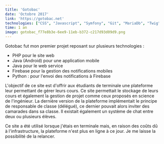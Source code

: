 ```yaml
---
title: 'Gotobac'
date: 'Octobre 2017'
link: 'https://gotobac.net'
technologies: ["CSS", "Javascript", "Symfony", "Git", "MariaDb", "Twig", "PHP", "HTML"]
time: 1 an
image: gotobac_f77e8b3e-6ee9-11eb-b372-c217d93d09d9.png
---
```


Gotobac fut mon premier projet reposant sur plusieurs technologies :
- PHP pour le site web
- Java (Android) pour une application mobile
- Java pour le web service
- Firebase pour la gestion des notifications mobiles
- Python : pour l'envoi des notifications à Firebase

L'objectif de ce site est d'offrir aux étudiants de terminale une plateforme leur permettant de gérer leurs cours. Ce
site permettait le stockage de leurs cours et également la gestion de projet comme ceux proposés en science de
l'ingénieur. La dernière version de la plateforme implémentait le principe de responsable de classe (délégué), ce
dernier pouvait alors inviter des camarades dans sa classe. Il existait également un système de chat entre deux ou
plusieurs élèves.

Ce site a été utilisé lorsque j'étais en terminale mais, en raison des coûts dû à l'infrastructure, la plateforme n'est
plus en ligne à ce jour. Je me laisse la possibilité de la relancer.
